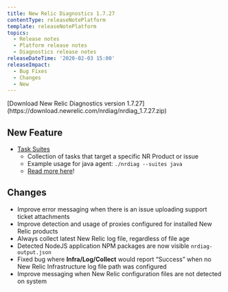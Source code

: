 ```yaml
---
title: New Relic Diagnostics 1.7.27
contentType: releaseNotePlatform
template: releaseNotePlatform
topics:
  - Release notes
  - Platform release notes
  - Diagnostics release notes
releaseDateTime: '2020-02-03 15:00'
releaseImpact:
  - Bug Fixes
  - Changes
  - New
---
```


<Callout variant="tip">
  [Download New Relic Diagnostics version 1.7.27](https://download.newrelic.com/nrdiag/nrdiag_1.7.27.zip)
</Callout>

## New Feature

* [Task Suites](https://docs.newrelic.com/docs/agents/manage-apm-agents/troubleshooting/new-relic-diagnostics#task-suites)
  * Collection of tasks that target a specific NR Product or issue
  * Example usage for java agent: `./nrdiag --suites java`
  * [Read more here](https://docs.newrelic.com/docs/agents/manage-apm-agents/troubleshooting/new-relic-diagnostics#task-suites)!

## Changes

* Improve error messaging when there is an issue uploading support ticket attachments
* Improve detection and usage of proxies configured for installed New Relic products
* Always collect latest New Relic log file, regardless of file age
* Detected NodeJS application NPM packages are now visible `nrdiag-output.json`
* Fixed bug where **Infra/Log/Collect** would report “Success” when no New Relic Infrastructure log file path was configured
* Improve messaging when New Relic configuration files are not detected on system
